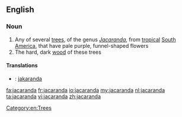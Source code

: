 ==English==

===Noun===
{{wikipedia}}
{{en-noun}}

# Any of several [[tree]]s, of the genus ''[[Jacaranda]]'', from [[tropical]] [[South America]], that have pale purple, funnel-shaped flowers
# The hard, dark [[wood]] of these trees

====Translations====
{{trans-top|the tree}}
{{trans-mid}}
{{trans-bottom}}

{{trans-top|the wood of these trees}}
{{trans-mid}}
{{trans-bottom}}

{{checktrans-top}}
* {{ttbc|sv}}: [[jakaranda]] {{c}}
{{trans-bottom}}

[[Category:en:Trees]]

[[fa:jacaranda]]
[[fr:jacaranda]]
[[io:jacaranda]]
[[my:jacaranda]]
[[nl:jacaranda]]
[[ta:jacaranda]]
[[vi:jacaranda]]
[[zh:jacaranda]]